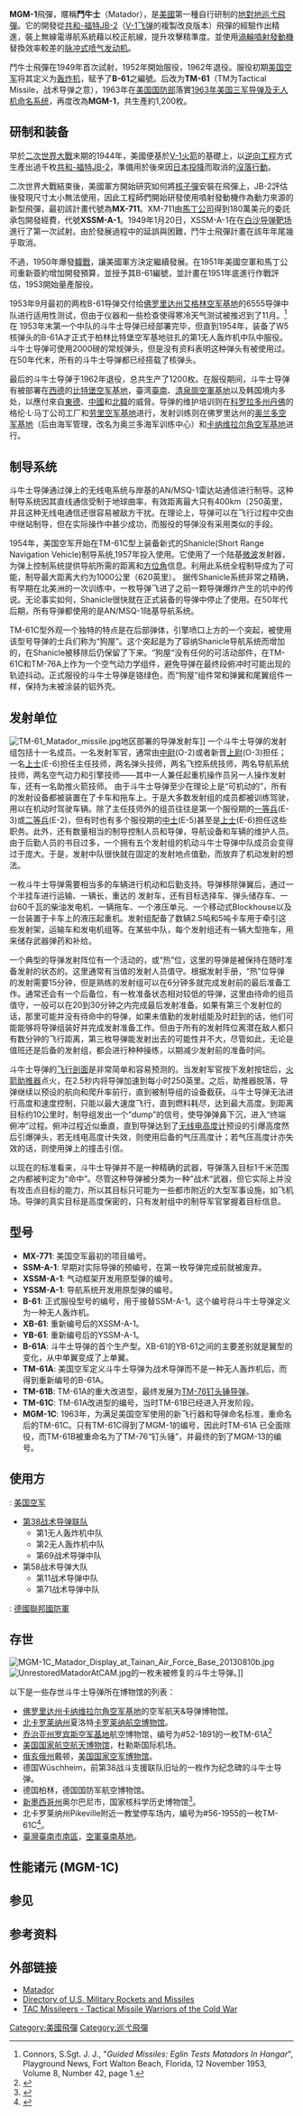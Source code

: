 {{Otheruses|鬥牛士火箭筒|subject=美國第一種自行研製的地對地巡航導彈|other=[[新加坡|新加坡]]和[[以色列|以色列]]之間合作研製的一枝便攜式一次射擊型[[反坦克戰|反坦克]][[反坦克火箭筒|火箭筒]]}}
{{Infobox Weapon
|is_missile=yes
|name=MGM-1 斗牛士
|image=Image:Martin MGM-1 Matador.jpg
|image_size=300px
|type=[[地对地导弹|地对地]][[巡航导弹|巡航导弹]]
|caption=
|origin={{USA}}
|used_by=[[美国空军|美国空军]]
|manufacturer=[[格伦·L·马丁公司|格伦·L·马丁公司]]
|unit_cost=
|propellant=涡轮喷气发动机
|production_date=
|service=A型（1952年），C型（1957年）
|engine=[[艾利逊引擎公司|艾利逊]]J33-A-37[[涡轮喷气发动机|涡轮喷气发动机]]，推力20kN; 两具固体火箭助推器，推力240kN
|engine_power=
|weight=5,440千克（12,000磅）
|length=12.1米（39英尺7英寸）
|height=
|diameter=1.37米（4英尺6英寸）
|wingspan=8.7米（28英尺7英寸）
|speed=0.9马赫（1040km/h, 650mph）
|vehicle_range=1,130公里
|ceiling=
|altitude=10,600米（35,000英尺）
|filling=[[W5核弹头|W5核弹头]]（5万吨当量）
|guidance=A型：无线电指令指导；C型：无线电指令指导+SHANICLE（Short Range Navigation Vehicle）
|detonation=
|launch_platform=移动发射车
}}

'''MGM-1'''飛彈，暱稱'''鬥牛士'''（Matador），是[[美國|美國]]第一種自行研制的[[巡弋飛彈|地對地巡弋飛彈]]。它的開發從[[共和-福特JB-2|共和-福特JB-2]]（[[V-1飞弹|V-1飞弹]]的複製改良版本）飛彈的經驗作出精進，裝上無線電導航系統藉以校正航線，提升攻擊精準度。並使用[[渦輪噴射發動機|渦輪噴射發動機]]替換效率較差的[[脉冲式喷气发动机|脉冲式喷气发动机]]。

鬥牛士飛彈在1949年首次試射，1952年開始服役，1962年退役。服役初期[[美国空军|美国空军]]将其定义为[[轰炸机|轰炸机]]，赋予了'''B-61'''之編號。后改为'''TM-61'''（TM为Tactical Missile，战术导弹之意），1963年在[[美国国防部|美国国防部]]落實[[1963年美国三军导弹及无人机命名系统|1963年美国三军导弹及无人机命名系统]]，再度改為'''MGM-1'''，共生產約1,200枚。

==研制和装备==
早於[[二次世界大戰|二次世界大戰]]末期的1944年，美國便基於[[V-1火箭|V-1火箭]]的基礎上，以[[逆向工程|逆向工程]]方式生產出過千枚[[共和-福特JB-2|共和-福特JB-2]]，準備用於後來因[[日本投降|日本投降]]而取消的[[沒落行動|沒落行動]]。

二次世界大戰結束後，美國軍方開始研究如何將[[核子彈|核子彈]]安裝在飛彈上，JB-2評估後發現尺寸太小無法使用，因此工程師們開始研發使用噴射發動機作為動力來源的新型飛彈，最初該計畫代號為'''MX-711'''。XM-711由[[馬丁公司|馬丁公司]]得到180萬美元的委託承包開發經費，代號'''XSSM-A-1'''。1949年1月20日，XSSM-A-1在在[[白沙导弹靶场|白沙导弹靶场]]進行了第一次試射。由於發展過程中的延誤與困難，鬥牛士飛彈計畫在該年年尾幾乎取消。

不過，1950年爆發[[韓戰|韓戰]]，讓美國軍方決定繼續發展。在1951年美國空軍和馬丁公司重新簽約增加開發預算，並授予其B-61編號，並計畫在1951年底進行作戰評估，1953開始量產服役。

1953年9月最初的两枚B-61导弹交付给[[佛罗里达州|佛罗里达州]][[艾格林空军基地|艾格林空军基地]]的6555导弹中队进行适用性测试，但由于仪器和一些检查使得寒冷天气测试被推迟到了11月。<ref>Connors, S.Sgt. J. J., "''Guided Missiles: Eglin Tests Matadors In Hangar''", Playground News, Fort Walton Beach, Florida, 12 November 1953, Volume 8, Number 42, page 1.</ref>在 1953年末第一个中队的斗牛士导弹已经部署完毕，但直到1954年，装备了W5核弹头的B-61A才正式于柏林比特堡空军基地驻扎的第1无人轰炸机中队中服役。斗牛士导弹可使用2000磅的常规弹头，但是没有资料表明这种弹头有被使用过。在50年代末，所有的斗牛士导弹都已经搭载了核弹头。

最后的斗牛士导弹于1962年退役，总共生产了1200枚。在服役期间，斗牛士导弹有被部署在[[西德|西德]]的[[比特堡空军基地|比特堡空军基地]]，臺湾[[臺南|臺南]]、[[清泉崗機場|清泉崗空軍基地]]以及韩国境内多处，以應付來自[[東德|東德]]、[[中國|中國]]和[[北韓|北韓]]的威脅。导弹的维护培训则在[[科罗拉多州|科罗拉多州]][[丹佛|丹佛]]的格伦·L·马丁公司工厂和[[劳里空军基地|劳里空军基地]]进行，发射训练则在佛罗里达州的[[奥兰多空军基地|奥兰多空军基地]]（后由海军管理，改名为奥兰多海军训练中心）和[[卡纳维拉尔角空军基地|卡纳维拉尔角空军基地]]进行。

==制导系统==
斗牛士导弹通过弹上的无线电系统与岸基的AN/MSQ-1雷达站通信进行制导。这种制导系统因其直线通信受制于地球曲率，有效距离最大只有400km（250英里，并且这种无线电通信还很容易被敌方干扰。在理论上，导弹可以在飞行过程中交由中继站制导，但在实际操作中甚少成功，而服役的导弹没有采用类似的手段。

1954年，美国空军开始在TM-61C型上装备新式的Shanicle(Short Range Navigation Vehicle)制导系统,1957年投入使用。它使用了一个陆基[[微波|微波]]发射器，为弹上控制系统提供导航所需的距离和[[方位角|方位角]]信息。利用此系统全程制导成为了可能，制导最大距离大约为1000公里（620英里）。 据传Shanicle系统非常之精确，有早期在北美洲的一次训练中，一枚导弹飞进了之前一颗导弹爆炸产生的坑中的传说。无论事实如何，Shanicle很快就在正式装备的导弹中停止了使用。在50年代后期，所有导弹都使用的是AN/MSQ-1陆基导航系统。

TM-61C型外观一个独特的特点是在后部弹体，引擎喷口上方的一个突起，被使用该型号导弹的士兵们称为“狗屋”。这个突起是为了容纳Shanicle导航系统而增加的，在Shanicle被移除后仍保留了下来。“狗屋“没有任何的可活动部件，在TM-61C和TM-76A上作为一个空气动力学组件，避免导弹在最终段俯冲时可能出现的轨迹抖动。正式服役的斗牛士导弹是铬绿色，而“狗屋”组件常和弹翼和尾翼组件一样，保持为未被涂装的铝外壳。

==发射单位==
[[File:TM-61_Matador_missile.jpg|thumb]]地区部署的导弹发射车]]
一个斗牛士导弹的发射组包括十一名成员。一名发射军官，通常由[[中尉|中尉]](O-2)或者新晋[[上尉|上尉]](O-3)担任；一名[[上士|上士]](E-6)担任主任技师，两名弹头技师，两名飞控系统技师，两名导航系统技师，两名空气动力和引擎技师——其中一人兼任起重机操作员另一人操作发射车，还有一名助推火箭技师。 由于斗牛士导弹至少在理论上是“可机动的”，所有的发射设备都被装置在了卡车和拖车上。于是大多数发射组的成员都被训练驾驶，用以在机动时驾驶车辆。除了主任技师外的组员往往是第一个服役期的[[一等兵|一等兵]](E-3)或[[二等兵|二等兵]](E-2)，但有时也有多个服役期的[[中士|中士]](E-5)甚至是[[上士|上士]](E-6)担任这些职务。此外，还有数量相当的制导控制人员和导弹，导航设备和车辆的维护人员。由于后勤人员的书目过多，一个拥有五个发射组的机动斗牛士导弹中队成员会变得过于庞大。于是，发射中队很快就在固定的发射地点值勤，而放弃了机动发射的想法。

一枚斗牛士导弹需要相当多的车辆进行机动和后勤支持。导弹移除弹翼后，通过一个半挂车进行运输、一辆{{convert|40|ft|m}}长，重达{{convert|30000|lb|kg}}的 发射车，还有目标选择车、弹头储存车、一台60千瓦的柴油发电机、一辆拖车、一个液压单元、一个移动式Blockhouse以及一台装置于卡车上的液压起重机。发射组配备了数辆2.5吨和5吨卡车用于牵引这些发射架，运输车和发电机组等。在某些中队，每个发射组还有一辆大型拖车，用来储存武器弹药和补给。

一个典型的导弹发射阵位有一个活动的，或“热”位，这里的导弹是被保持在随时准备发射的状态的。这里通常有当值的发射人员值守。根据发射手册，“热”位导弹 的发射需要15分钟，但是熟练的发射组可以在6分钟多就完成发射前的最后准备工作。通常还会有一个后备位，有一枚准备状态相对较低的导弹，这里由待命的组员值守，一般可以在20到30分钟之内完成最后发射准备。如果有第三个发射位的话，那里可能并没有待命中的导弹，如果未值勤的发射组能及时赶到的话，他们可能能够将导弹组装好并完成发射准备工作。但由于所有的发射阵位离潜在敌人都只有数分钟的飞行距离，第三枚导弹能发射出去的可能性并不大，尽管如此，无论是值班还是后备的发射组，都会进行种种操练，以期减少发射前的准备时间。

斗牛士导弹的[[飞行剖面|飞行剖面]]是非常简单和容易预测的。当发射军官按下发射按钮后，[[火箭助推器|火箭助推器]]点火，在2.5秒内将导弹加速到每小时250英里。之后，助推器脱落，导弹继续以预设的航向和爬升率前行，直到被制导组的设备截获。斗牛士导弹无法进行高度和速度控制，只能以最大速度飞行，直到燃料耗尽，达到最大高度。到距离目标约10公里时，制导组发出一个“dump”的信号，使导弹弹鼻下沉，进入“终端俯冲”过程。俯冲过程近似垂直，直到导弹达到了[[无线电高度计|无线电高度计]]预设的引爆高度然后引爆弹头，若无线电高度计失效，则使用后备的气压高度计；若气压高度计亦失效的话，则使用弹上的撞击引信。

以现在的标准看来，斗牛士导弹并不是一种精确的武器，导弹落入目标1千米范围之内都被判定为“命中”。尽管这种导弹被分类为一种”战术“武器，但它实际上并没有攻击点目标的能力，所以其目标只可能为一些都市附近的大型军事设施，如飞机场。导弹的真实目标是高度保密的，只有发射组中的制导军官掌握着目标信息。

==型号==
* '''MX-771''': 美国空军最初的项目编号。
* '''SSM-A-1''': 早期对实际导弹的预编号，在第一枚导弹完成前就被废弃。
* '''XSSM-A-1''': 气动框架开发用原型弹的编号。
* '''YSSM-A-1''': 导航系统开发用原型弹的编号。
* '''B-61''': 正式服役型号的编号，用于接替SSM-A-1。这个编号将斗牛士导弹定义为一种无人轰炸机。
* '''XB-61''': 重新编号后的XSSM-A-1。
* '''YB-61''': 重新编号后的YSSM-A-1。
* '''B-61A''': 斗牛士导弹的首个生产型。XB-61的YB-61之间的主要差别就是翼型的变化，从中单翼变成了上单翼。
* '''TM-61A''': 美国空军定义斗牛士导弹为战术导弹而不是一种无人轰炸机后，而得到重新编号的B-61A。
* '''TM-61B''': TM-61A的重大改进型，最终发展为[[MGM-13导弹|TM-76钉头锤导弹]]。
* '''TM-61C''': TM-61A改进型的编号，当时TM-61B已经进入开发阶段。
* '''MGM-1C''': 1963年，为满足美国空军使用的新飞行器和导弹命名标准，重命名后的TM-61C。只有TM-61C得到了MGM-1的编号，因此时TM-61A 已全面除役，而TM-61B被重命名为了TM-76“钉头锤”，并最终的到了MGM-13的编号。

==使用方==
{{USA}}: [[美国空军|美国空军]]
*[[第38战斗支援联队|第38战术导弹联队]]
**第1无人轰炸机中队
**第2无人轰炸机中队
**第69战术导弹中队
*第58战术导弹大队
**第11战术导弹中队
**第71战术导弹中队

{{GER}}: [[德國聯邦國防軍|德國聯邦國防軍]]

==存世==
[[File:MGM-1C_Matador_Display_at_Tainan_Air_Force_Base_20130810b.jpg|thumb]]
[[File:UnrestoredMatadorAtCAM.jpg|thumb]]的一枚未被修复的斗牛士导弹。]]

以下是一些存世斗牛士导弹所在博物馆的列表：
*[[佛罗里达州|佛罗里达州]][[卡纳维拉尔角空军基地|卡纳维拉尔角空军基地]]的空军航天&导弹博物馆。
*[[北卡罗莱纳州|北卡罗莱纳州]]夏洛特[[卡罗莱纳航空博物馆|卡罗莱纳航空博物馆]]。
*[[乔治亚州|乔治亚州]][[罗宾斯空军基地|罗宾斯空军基地]]航空博物馆，编号为#52-1891的一枚TM-61A<ref>{{Cite web |url=http://www.museumofaviation.org/aircraftCollection/missiles_drones/10-tm61a.htm |title=Museum of Aviation Website |accessdate=2010-09-27 |archive-date=2007-08-10 |archive-url=https://web.archive.org/web/20070810103132/http://www.museumofaviation.org/aircraftCollection/missiles_drones/10-tm61a.htm |dead-url=no }}</ref>
*[[美国国家航空航天博物馆|美国国家航空航天博物馆]]，杜勒斯国际机场。
*[[俄亥俄州|俄亥俄州]]戴顿，[[美国国家空军博物馆|美国国家空军博物馆]]。
*德国Wüschheim，前第38战斗支援联队旧址的一枚作为纪念碑的斗牛士导弹。
*德国柏林，德国国防军航空博物馆。
*[[新墨西哥州|新墨西哥州]]奥尔巴尼市，国家核科学历史博物馆<ref>{{cite web|title=MGM-1|url=http://designation-systems.net/dusrm/m-1.html|publisher=Directory of U.S. Military Rockets and Missiles|accessdate=2010-09-27|archive-date=2020-11-14|archive-url=https://web.archive.org/web/20201114001419/http://www.designation-systems.net/dusrm/m-1.html|dead-url=no}}</ref>。
*北卡罗莱纳州Pikeville附近一教堂停车场内，编号为#56-1955的一枚TM-61C<ref>{{Cite web |url=http://maps.google.com/maps?q=35.486056,-77.901202&num=1&t=h&sll=35.4627,-77.907713&sspn=0.012511,0.038166&ie=UTF8&ll=35.486024,-77.901156&spn=0.000765,0.001206&z=20 |title=存档副本 |accessdate=2010-09-27 |archive-date=2019-10-18 |archive-url=https://web.archive.org/web/20191018081450/https://www.google.com/maps?q=35.486056,-77.901202&num=1&t=h&sll=35.4627,-77.907713&sspn=0.012511,0.038166&ie=UTF8&ll=35.486024,-77.901156&spn=0.000765,0.001206&z=20 |dead-url=no }}</ref>。
*[[臺灣|臺灣]][[臺南市|臺南市]][[南區_(臺南市)|南區]]，[[臺南機場|空軍臺南基地]]。

==性能诸元 (MGM-1C)==
{{rocket specifications

 |length main=12.06米
 |length alt=39英尺7英寸
 |diameter main=1.37米
 |diameter alt=4英尺6英寸
 |wingspan main=8.71米
 |wingspan alt=28英尺7英寸
 |empty mass main=
 |empty mass alt=
 |launch mass main=5,400公斤
 |launch mass alt=12,000磅

 |speed main=0.9[[马赫|马赫]]
 |speed alt=646 mph, 1,040 km/h
 |altitude main=43,000 ft
 |altitude alt=11,000米
 |Maximum range main=620 mi
 |range alt=1,000 km

 |stage1 name=助推器
 |stage1=Aerojet General固体火箭
 |thrust1 main=52,000 lbf
 |thrust1 alt=240,000 kN
 |stage2 name=巡航发动机
 |stage2=1×[[艾利逊引擎公司|艾利逊]]J33-A-37[[涡轮喷气发动机|涡轮喷气发动机]]
 |thrust2 main=4,300lbf
 |thrust2 alt=20千牛

 |warhead=W5核弹头 (核當量為4萬噸TNT)

}}

==参见==
{{aircontent
|related=
* [[共和-福特JB-2|共和-福特JB-2]]
* [[MGM-13导弹|MGM-13 钉头锤]]
|similar aircraft=
*[[UB.109T|UB.109T]]
}}

==参考资料==
{{reflist}}

==外部链接==
{{commonscat|MGM-1 Matador|MGM-1导弹}}
*[http://www.globalsecurity.org/wmd/systems/matador.htm Matador] {{Wayback|url=http://www.globalsecurity.org/wmd/systems/matador.htm |date=20190611212232 }}
*[http://www.designation-systems.net/dusrm/m-1.html Directory of U.S. Military Rockets and Missiles] {{Wayback|url=http://www.designation-systems.net/dusrm/m-1.html |date=20201114001419 }}
*[http://www.tacmissileers.org TAC Missileers - Tactical Missile Warriors of the Cold War] {{Wayback|url=http://www.tacmissileers.org/ |date=20201128023159 }}

{{US missiles}}
{{早期美國空軍導彈}}
{{V武器}}
[[Category:美國飛彈|Category:美國飛彈]]
[[Category:巡弋飛彈|Category:巡弋飛彈]]